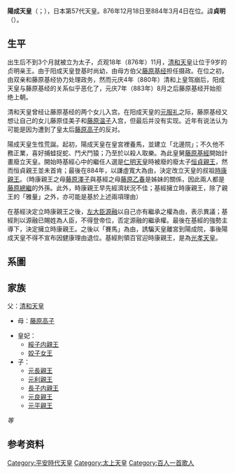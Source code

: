 
{{基礎情報 天皇
| 名  =<center>陽成天皇
| 代数= 第57
| 画像= [[File:Hyakuninisshu_013.jpg|180px]]
| 説明=  《[[百人一首|百人一首]]》中的陽成天皇畫像
| 在位= 876年12月18日-884年3月4日（{{age in years and days|876|12|18|884|3|4|age=no}}）
| 時代= [[平安時代|平安時代]]
| 年号= [[貞観_(日本)|貞観]]<br />[[元慶|元慶]]
| 首都= [[京都|京都]]
| 皇居= [[平安京|平安宮]]
| 諱  = 貞明
| 幼称= 
| 別名= 持明院殿
| 印  = 
| 出生年=([[貞觀_(清和天皇)|貞觀 (清和天皇)]]十年十二月十六日)<br />869年1月2日
| 出生地=染殿第
| 逝世年=([[天暦|天暦]]三年九月廿九日)<br />949年10月23日(80歲)
| 逝世地=冷然院
| 陵墓= 神樂岡東陵
| 前任= [[清和天皇|清和天皇]]
| 繼任= [[光孝天皇|光孝天皇]]
| 皇子= 
| 皇后=
| 妃= [[綏子内親王|綏子内親王]]<br />[[姣子女王|姣子女王]]
| 夫人= 
| 父親= [[清和天皇|清和天皇]]
| 母親= [[藤原高子|藤原高子]]
|}}
'''陽成天皇'''（{{jpn|j=陽成天皇|hg=ようぜいてんのう|rm=Yōzei Tennō}}；{{bd|869年|1月2日|949年|10月23日|catIdx=Y陽}}），日本第57代天皇。876年12月18日至884年3月4日在位。諱'''貞明'''（{{jpn|j=貞明|hg=さだあきら|rm=Sadaakira}}）。

==生平==

出生后不到3个月就被立为太子，贞观18年（876年）11月，[[清和天皇|清和天皇]]让位于9岁的贞明亲王。由于阳成天皇登基时尚幼，由母方伯父[[藤原基经|藤原基经]]担任摄政。在位之初，由双亲和藤原基经协力处理政务，然而元庆4年（880年）清和上皇驾崩后，阳成天皇与藤原基经的关系似乎恶化了，元庆7年（883年）8月之后藤原基经开始拒绝上朝。

清和天皇曾经让藤原基经的两个女儿入宫。在阳成天皇的[[日本元服礼|元服礼]]之际，藤原基经又想让自己的女儿藤原佳美子和[[藤原温子|藤原温子]]入宫，但最后并没有实现。近年有说法认为可能是因为遭到了皇太后[[藤原高子|藤原高子]]的反对。

陽成天皇生性荒誕。起初，陽成天皇在皇宮裡養馬，並建立「北邊院」；不久他不務正業，喜好捕蛙捉蛇、鬥犬鬥猿；乃至於以殺人取樂。為此皇舅[[藤原基經|藤原基經]]開始計畫廢立天皇。開始時基經心中的繼任人選是[[仁明天皇|仁明天皇]]時被廢的廢太子[[恒貞親王|恒貞親王]]，然而恒貞親王並未首肯；最後在884年，以謙虛寬大為由，決定改立天皇的叔祖[[光孝天皇|時康親王]]。（時康親王之母[[藤原澤子|藤原澤子]]與基經之母[[藤原乙春|藤原乙春]]是姊妹的關係，因此兩人都是[[藤原總繼|藤原總繼]]的外孫。此外，時康親王早先經濟狀況不佳；基經擁立時康親王，除了親王的「雅量」之外，亦可能是基於上述兩項理由）

在基經決定立時康親王之後，[[左大臣|左大臣]][[源融|源融]]以自己亦有繼承之權為由，表示異議；基經則以源融已賜姓為人臣，不得登帝位，否定源融的繼承權。最後在基經的強勢主導下，決定擁立時康親王。之後以「賽馬」為由，誘騙天皇離宮到陽成院，事後陽成天皇不得不宣布因健康理由退位。基經則領百官迎時康親王，是為[[光孝天皇|光孝天皇]]。

==系圖==
{{日本皇室平安前期}}
==家族==
父：[[清和天皇|清和天皇]]
*母：[[藤原高子|藤原高子]]

*皇妃：
**[[綏子内親王|綏子内親王]]
**[[姣子女王|姣子女王]]
*子：
**[[元長親王|元長親王]]
**[[元利親王|元利親王]]
**[[長子内親王|長子内親王]]
**[[元良親王|元良親王]]
**[[元平親王|元平親王]] 
''等''

== 参考资料 ==
<references/>

{{日本天皇|[[清和天皇|清和天皇]]|[[光孝天皇|光孝天皇]]}}
{{日本歷代天皇}}
{{百人一首}}

{{Authority control}}
[[Category:平安時代天皇|Category:平安時代天皇]]
[[Category:太上天皇|Category:太上天皇]]
[[Category:百人一首歌人|Category:百人一首歌人]]